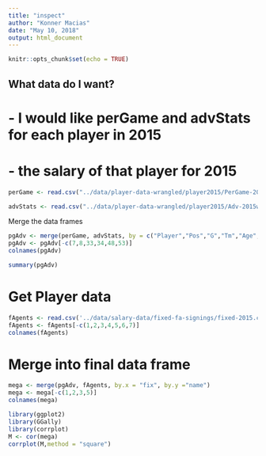 ```yaml
---
title: "inspect"
author: "Konner Macias"
date: "May 10, 2018"
output: html_document
---
```


```r
knitr::opts_chunk$set(echo = TRUE)
```

## What data do I want?
# - I would like perGame and advStats for each player in 2015
# - the salary of that player for 2015

```r
perGame <- read.csv("../data/player-data-wrangled/player2015/PerGame-2015wrangled.csv", stringsAsFactors = FALSE)

advStats <- read.csv("../data/player-data-wrangled/player2015/Adv-2015wrangled.csv", stringsAsFactors = FALSE)
```
Merge the data frames
```r
pgAdv <- merge(perGame, advStats, by = c("Player","Pos","G","Tm","Age","fix"))
pgAdv <- pgAdv[-c(7,8,33,34,48,53)]
colnames(pgAdv)
```
```r
summary(pgAdv)
```

# Get Player data
```r
fAgents <- read.csv('../data/salary-data/fixed-fa-signings/fixed-2015.csv', stringsAsFactors = FALSE)
fAgents <- fAgents[-c(1,2,3,4,5,6,7)]
colnames(fAgents)
```
# Merge into final data frame
```r
mega <- merge(pgAdv, fAgents, by.x = "fix", by.y ="name")
mega <- mega[-c(1,2,3,5)]
colnames(mega)
```
```r
library(ggplot2)
library(GGally)
library(corrplot)
M <- cor(mega)
corrplot(M,method = "square")
```


